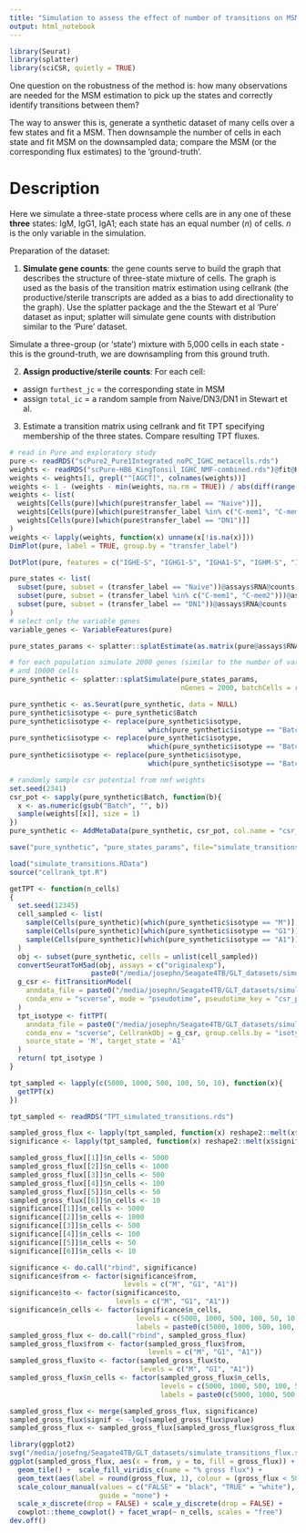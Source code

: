 ```yaml
---
title: "Simulation to assess the effect of number of transitions on MSM estimation"
output: html_notebook
---
```


```r
library(Seurat)
library(splatter)
library(sciCSR, quietly = TRUE)
```

One question on the robustness of the method is: how many observations are needed for the MSM estimation to pick up the states and correctly identify transitions between them?

The way to answer this is, generate a synthetic dataset of many cells over a few states and fit a MSM. Then downsample the number of cells in each state and fit MSM on the downsampled data; compare the MSM (or the corresponding flux estimates) to the 'ground-truth'.

# Description

Here we simulate a three-state process where cells are in any one of these **three** states: IgM, IgG1, IgA1; each state has an equal number ($n$) of cells. $n$ is the only variable in the simulation.

Preparation of the dataset:

1. **Simulate gene counts**: the gene counts serve to build the graph that describes the structure of three-state mixture of cells. The graph is used as the basis of the transition matrix estimation using cellrank (the productive/sterile transcripts are added as a bias to add directionality to the graph). Use the splatter package and the the Stewart et al 'Pure' dataset as input; splatter will simulate gene counts with distribution similar to the 'Pure' dataset.

Simulate a three-group (or 'state') mixture with 5,000 cells in each state - this is the ground-truth, we are downsampling from this ground truth.

2. **Assign productive/sterile counts**: For each cell:

* assign `furthest_jc` = the corresponding state in MSM
* assign `total_ic` = a random sample from Naive/DN3/DN1 in Stewart et al.

3. Estimate a transition matrix using cellrank and fit TPT specifying membership of the three states. Compare resulting TPT fluxes.


```r
# read in Pure and exploratory study
pure <- readRDS("scPure2_Pure1Integrated_noPC_IGHC_metacells.rds")
weights <- readRDS("scPure-HB6_KingTonsil_IGHC_NMF-combined.rds")@fit@H
weights <- weights[1, grepl("^[AGCT]", colnames(weights))]
weights <- 1 - (weights - min(weights, na.rm = TRUE)) / abs(diff(range(weights), na.rm = TRUE))
weights <- list(
  weights[Cells(pure)[which(pure$transfer_label == "Naive")]],
  weights[Cells(pure)[which(pure$transfer_label %in% c("C-mem1", "C-mem2"))]],
  weights[Cells(pure)[which(pure$transfer_label == "DN1")]]
)
weights <- lapply(weights, function(x) unname(x[!is.na(x)]))
DimPlot(pure, label = TRUE, group.by = "transfer_label")
```

```r
DotPlot(pure, features = c("IGHE-S", "IGHG1-S", "IGHA1-S", "IGHM-S", "IGHE-P",  "IGHG1-P", "IGHA1-P", "IGHM-P"), assay = "IGHC", group.by = "transfer_label") + RotatedAxis()
```

```r
pure_states <- list(
  subset(pure, subset = (transfer_label == "Naive"))@assays$RNA@counts,
  subset(pure, subset = (transfer_label %in% c("C-mem1", "C-mem2")))@assays$RNA@counts,
  subset(pure, subset = (transfer_label == "DN1"))@assays$RNA@counts
)
# select only the variable genes
variable_genes <- VariableFeatures(pure)

```

```r
pure_states_params <- splatter::splatEstimate(as.matrix(pure@assays$RNA@counts[variable_genes, sample(1:length(Cells(pure)), 5000)]))

# for each population simulate 2000 genes (similar to the number of variable genes)
# and 10000 cells
pure_synthetic <- splatter::splatSimulate(pure_states_params, 
                                          nGenes = 2000, batchCells = rep(10000, 3))

pure_synthetic <- as.Seurat(pure_synthetic, data = NULL)
pure_synthetic$isotype <- pure_synthetic$Batch
pure_synthetic$isotype <- replace(pure_synthetic$isotype, 
                                  which(pure_synthetic$isotype == "Batch1"), "M")
pure_synthetic$isotype <- replace(pure_synthetic$isotype, 
                                  which(pure_synthetic$isotype == "Batch2"), "G1")
pure_synthetic$isotype <- replace(pure_synthetic$isotype, 
                                  which(pure_synthetic$isotype == "Batch3"), "A1")

# randomly sample csr potential from nmf weights
set.seed(2341)
csr_pot <- sapply(pure_synthetic$Batch, function(b){
  x <- as.numeric(gsub("Batch", "", b))
  sample(weights[[x]], size = 1)
})
pure_synthetic <- AddMetaData(pure_synthetic, csr_pot, col.name = "csr_pot")

save("pure_synthetic", "pure_states_params", file="simulate_transitions.RData")
```

```r
load("simulate_transitions.RData")
source("cellrank_tpt.R")
```

```r
getTPT <- function(n_cells)
{
  set.seed(12345)
  cell_sampled <- list(
    sample(Cells(pure_synthetic)[which(pure_synthetic$isotype == "M")], n_cells),
    sample(Cells(pure_synthetic)[which(pure_synthetic$isotype == "G1")], n_cells),
    sample(Cells(pure_synthetic)[which(pure_synthetic$isotype == "A1")], n_cells)
  )
  obj <- subset(pure_synthetic, cells = unlist(cell_sampled))
  convertSeuratToH5ad(obj, assays = c("originalexp"), 
                    paste0("/media/josephn/Seagate4TB/GLT_datasets/simulate_transitions_n-cell", n_cells, ".h5ad"))
  g_csr <- fitTransitionModel(
    anndata_file = paste0("/media/josephn/Seagate4TB/GLT_datasets/simulate_transitions_n-cell", n_cells, "_assay-originalexp.h5ad"), 
    conda_env = "scverse", mode = "pseudotime", pseudotime_key = "csr_pot"
  )
  tpt_isotype <- fitTPT(
    anndata_file = paste0("/media/josephn/Seagate4TB/GLT_datasets/simulate_transitions_n-cell", n_cells, "_assay-originalexp.h5ad"), 
    conda_env = "scverse", CellrankObj = g_csr, group.cells.by = "isotype",
    source_state = 'M', target_state = 'A1'
  )
  return( tpt_isotype )
}
```

```r
tpt_sampled <- lapply(c(5000, 1000, 500, 100, 50, 10), function(x){
  getTPT(x)
})
```

```r
tpt_sampled <- readRDS("TPT_simulated_transitions.rds")

sampled_gross_flux <- lapply(tpt_sampled, function(x) reshape2::melt(x$gross_flux, varnames = c("from", "to"), value.name = "gross_flux"))
significance <- lapply(tpt_sampled, function(x) reshape2::melt(x$significance, varnames = c("from", "to"), value.name = "pvalue"))

sampled_gross_flux[[1]]$n_cells <- 5000
sampled_gross_flux[[2]]$n_cells <- 1000
sampled_gross_flux[[3]]$n_cells <- 500
sampled_gross_flux[[4]]$n_cells <- 100
sampled_gross_flux[[5]]$n_cells <- 50
sampled_gross_flux[[6]]$n_cells <- 10
significance[[1]]$n_cells <- 5000
significance[[2]]$n_cells <- 1000
significance[[3]]$n_cells <- 500
significance[[4]]$n_cells <- 100
significance[[5]]$n_cells <- 50
significance[[6]]$n_cells <- 10

significance <- do.call("rbind", significance)
significance$from <- factor(significance$from,
                            levels = c("M", "G1", "A1"))
significance$to <- factor(significance$to,
                          levels = c("M", "G1", "A1"))
significance$n_cells <- factor(significance$n_cells,
                               levels = c(5000, 1000, 500, 100, 50, 10),
                               labels = paste0(c(5000, 1000, 500, 100, 50, 10), " cells"))
sampled_gross_flux <- do.call("rbind", sampled_gross_flux)
sampled_gross_flux$from <- factor(sampled_gross_flux$from,
                                  levels = c("M", "G1", "A1"))
sampled_gross_flux$to <- factor(sampled_gross_flux$to,
                                levels = c("M", "G1", "A1"))
sampled_gross_flux$n_cells <- factor(sampled_gross_flux$n_cells,
                                     levels = c(5000, 1000, 500, 100, 50, 10),
                                     labels = paste0(c(5000, 1000, 500, 100, 50, 10), " cells"))

sampled_gross_flux <- merge(sampled_gross_flux, significance)
sampled_gross_flux$signif <- -log(sampled_gross_flux$pvalue)
sampled_gross_flux <- sampled_gross_flux[sampled_gross_flux$gross_flux > 0, ]

library(ggplot2)
svg("/media/josefng/Seagate4TB/GLT_datasets/simulate_transitions_flux.svg", width = 7, height = 4.3)
ggplot(sampled_gross_flux, aes(x = from, y = to, fill = gross_flux)) +
  geom_tile() +  scale_fill_viridis_c(name = "% gross flux") + 
  geom_text(aes(label = round(gross_flux, 1), colour = (gross_flux < 50))) +
  scale_colour_manual(values = c("FALSE" = "black", "TRUE" = "white"),
                      guide = "none") +
  scale_x_discrete(drop = FALSE) + scale_y_discrete(drop = FALSE) +
  cowplot::theme_cowplot() + facet_wrap(~ n_cells, scales = "free")
dev.off()
```

